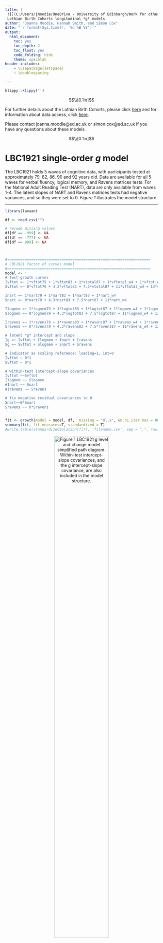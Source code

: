 ```yaml
---
title: |
 ![](C:/Users/jmoodie/OneDrive - University of Edinburgh/Work for other people/Hannah Smith/LBC1921 logo.jpg){width=12.5%} ![](C:/Users/jmoodie/OneDrive - University of Edinburgh/Work for other people/Hannah Smith/LBC1936 logo.jpg){width=20%} <br>  <br>
 Lothian Birth Cohorts longitudinal *g* models
author: "Joanna Moodie, Hannah Smith, and Simon Cox"
date: "`r format(Sys.time(), '%d %B %Y')`"
output:
  html_document:
    toc: yes
    toc_depth: 2
    toc_float: yes
    code_folding: hide
    theme: spacelab
header-includes:
    - \usepackage{setspace}
    - \doublespacing

---
```


```r
klippy::klippy('')
```




$$\\[0.1in]$$


For further details about the Lothian Birth Cohorts, please click [here](https://www.ed.ac.uk/lothian-birth-cohorts) and for information about data access, click [here](https://www.ed.ac.uk/lothian-birth-cohorts/data-access-collaboration).

Please contact joanna.moodie@ed.ac.uk or simon.cox@ed.ac.uk if you have any questions about these models.


$$\\[0.1in]$$

# LBC1921 single-order *g* model

The LBC1921 holds 5 waves of cognitive data, with participants tested at approximately 79, 82, 86, 90 and 92 years old. Data are available for all 5 waves for verbal fluency, logical memory, and Ravens matrices tests. For the National Adult Reading Test (NART), data are only available from waves 1-4. The latent slopes of NART and Ravens matrices tests had negative variances, and so they were set to 0. *Figure 1* illustrates the model structure. 



***
  ```r
library(lavaan)

df <- read.csv("")

# recode missing values
df[df == -999] <- NA 
df[df == -777] <- NA
df[df == 999] <- NA



#==================================================================
# LBC1921 factor of curves model
#==================================================================
model <- '
# test growth curves
Ivftot =~ 1*vftot79 + 1*vftot83 + 1*vtotal87 + 1*vftotal_w4 + 1*vftot_w5
Svftot =~ 0*vftot79 + 4.3*vftot83 + 7.5*vtotal87 + 11*vftotal_w4 + 13*vftot_w5

Inart =~ 1*nart79 + 1*nart83 + 1*nart87 + 1*nart_w4
Snart =~ 0*nart79 + 4.3*nart83 + 7.5*nart87 + 11*nart_w4 

Ilogmem =~ 1*logmem79 + 1*logtot83 + 1*logtot87 + 1*logmem_w4 + 1*logmem_w5
Slogmem =~ 0*logmem79 + 4.3*logtot83 + 7.5*logtot87 + 11*logmem_w4 + 13*logmem_w5

Iravens =~ 1*ravens79 + 1*ravens83 + 1*ravens87 + 1*ravens_w4 + 1*ravens_w5
Sravens =~ 0*ravens79 + 4.3*ravens83 + 7.5*ravens87 + 11*ravens_w4 + 13*ravens_w5

# latent *g* intercept and slope
Ig =~ Ivftot + Ilogmem + Inart + Iravens
Sg =~ Svftot + Slogmem + Snart + Sravens

# indicator as scaling reference: loading=1, int=0
Ivftot ~ 0*1
Svftot ~ 0*1 

# within-test intercept-slope covariances
Ivftot ~~Svftot
Ilogmem ~~ Slogmem
#Inart ~~ Snart
#Iravens ~~ Sravens

# fix negative residual covariances to 0 
Snart~~0*Snart
Sravens ~~ 0*Sravens
'

fit <- growth(model = model, df,  missing = "ml.x", em.h1.iter.max = 800)
summary(fit, fit.measures=T, standardized = T)
#write.table(standardizedSolution(fit), 'filename.csv', sep = ",", row.names = F)

  ```  

  
  
<center>
![*Figure 1* LBC1921 *g* level and change model simplified path diagram. Within-test intercept-slope covariances, and the *g* intercept-slope covariance, are also included in the model structure.](C:/Users/jmoodie/OneDrive - University of Edinburgh/Work for other people/Hannah Smith/path_LBC1921.jpg){width=65%}
<center>






$$\\[0.1in]$$



# LBC1936 single-order *g* model
There are currently 5 waves of cognitive test data available for the LBC1936, with participants tested at approximately 70, 73, 76, 79 and 82 years old. Data are available for all cognitive tests at all waves. 

The LBC team have previously provided scripts for a hierarchical *g* level and change model in the LBC1936 (see [Modelling cognitive ability level and change in the LBC1936](https://www.ed.ac.uk/sites/default/files/atoms/files/modelling_cognitive_ability_level_and_change_in_the_lbc1936.pdf), [R code for factor-of-curves model](https://www.ed.ac.uk/sites/default/files/atoms/files/r_factor_of_curves_g_txt.txt), and *Figure 3* of the current document). In those models, the curves are first calculated for the thirteen cognitive tests, which load on 4 cognitive domains (visuospatial ability, crystalised ability, verbal memory, and processing speed) and then on *g*.

Here, the same theoretical approach has been taken but, as it is a single-order model, within-domain covariances are included, instead of calculating latent domains. The National Adult Reading Test (NART) and Weschler Test of Adult Reading (WTAR) are similar tests, and correlate at *r* > .9 across waves. Therefore, within-wave covariances are added between these two tests (w1 ~~ w1, w2 ~~ w2 etc.). The latent slope of spatial span had a negative residual variance, and so was set to 0. *Figure 2* summarises the model structure. 

***
  
  ```r
library(dplyr)
library(lavaan)

df <- read.csv("")

# recode missing values
df[df == -999] <- NA 
df[df == -777] <- NA
df[df == 999] <- NA

for (i in names(df)[grep("symsear", names(df))]) { # remove outliers in symsear 
  df[which(df[,i] < 0),i] <- NA
}

# first, rescale some of the cognitive test variables so that variances are within a similar range see http://www.statmodel.com/discussion/messages/11/1615.html?1335376547
df_mod <- dplyr::mutate(df,
                 blkdes_w1 = blkdes_w1/2,
                 blkdes_w2 = blkdes_w2/2,
                 blkdes_w3 = blkdes_w3/2,
                 blkdes_w4 = blkdes_w4/2,
                 blkdes_w5 = blkdes_w5/2,
                 vftot_w1 = vftot_w1/2,
                 vftot_w2 = vftot_w2/2,
                 vftot_w3 = vftot_w3/2,
                 vftot_w4 = vftot_w4/2,
                 vftot_w5 = vftot_w5/2,
                 lmtotal_w1 = lmtotal_w1/3,
                 lmtotal_w2 = lmtotal_w2/3,
                 lmtotal_w3 = lmtotal_w3/3,
                 lmtotal_w4 = lmtotal_w4/3,
                 lmtotal_w5 = lmtotal_w5/3,
                 digback_w1 = 3*digback_w1,
                 digback_w2 = 3*digback_w2,
                 digback_w3 = 3*digback_w3,
                 digback_w4 = 3*digback_w4,
                 digback_w5 = 3*digback_w5,
                 digsym_w1 = digsym_w1/2,
                 digsym_w2 = digsym_w2/2,
                 digsym_w3 = digsym_w3/2,
                 digsym_w4 = digsym_w4/2,
                 digsym_w5 = digsym_w5/2,
                 ittotal_w1 = ittotal_w1/2,
                 ittotal_w2 = ittotal_w2/2,
                 ittotal_w3 = ittotal_w3/2,
                 ittotal_w4 = ittotal_w4/2,
                 ittotal_w5 = ittotal_w5/2,
                 crtmean_w1 = -50 * crtmean_w1,
                 crtmean_w2 = -50 * crtmean_w2,
                 crtmean_w3 = -50 * crtmean_w3,
                 crtmean_w4 = -50 * crtmean_w4,
                 crtmean_w5 = -50 * crtmean_w5)

#==================================================================
# LBC1936 single order factor of curves model
#==================================================================
model <- '
# test growth curves
Imatreas =~ 1*matreas_w1 + 1*matreas_w2 + 1*matreas_w3 + 1*matreas_w4 + 1*matreas_w5
Smatreas =~ 0*matreas_w1 + 2.98*matreas_w2 + 6.75*matreas_w3 + 9.82*matreas_w4 + 12.54*matreas_w5

Iblkdes =~ 1*blkdes_w1 + 1*blkdes_w2 + 1*blkdes_w3 + 1*blkdes_w4 + 1*blkdes_w5
Sblkdes=~ 0*blkdes_w1 + 2.98*blkdes_w2 + 6.75*blkdes_w3 + 9.82*blkdes_w4 + 12.54*blkdes_w5

Ispantot =~ 1*spantot_w1 + 1*spantot_w2 + 1*spantot_w3 + 1*spantot_w4 + 1*spantot_w5
Sspantot=~ 0*spantot_w1 + 2.98*spantot_w2 + 6.75*spantot_w3 + 9.82*spantot_w4 + 12.54*spantot_w5

Inart =~ 1*nart_w1 + 1*nart_w2 + 1*nart_total_w3 + 1*nart_total_w4 + 1*nart_total_w5
Snart =~ 0*nart_w1 + 2.98*nart_w2 + 6.75*nart_total_w3 + 9.82*nart_total_w4 + 12.54*nart_total_w5

Iwtar =~ 1*wtar_w1 + 1*wtar_w2 + 1*wtar_total_w3 + 1*wtar_total_w4 + 1*wtar_total_w5
Swtar =~ 0*wtar_w1 + 2.98*wtar_w2 + 6.75*wtar_total_w3 + 9.82*wtar_total_w4 + 12.54*wtar_total_w5

Ivftot =~ 1*vftot_w1 + 1*vftot_w2 + 1*vftot_w3 + 1*vftot_w4 + 1*vftot_w5
Svftot =~ 0*vftot_w1 + 2.98*vftot_w2 + 6.75*vftot_w3 + 9.82*vftot_w4 + 12.54*vftot_w5

Ivpatotal =~ 1*vpatotal_w1 + 1*vpatotal_w2 + 1*vpatotal_w3 + 1*vpatotal_w4 + 1*vpa_total_w5
Svpatotal =~ 0*vpatotal_w1 + 2.98*vpatotal_w2 + 6.75*vpatotal_w3 + 9.82*vpatotal_w4 + 12.54*vpa_total_w5

Ilmtotal =~ 1*lmtotal_w1 + 1*lmtotal_w2 + 1*lmtotal_w3 + 1*lmtotal_w4 + 1*lmtotal_w5
Slmtotal =~ 0*lmtotal_w1 + 2.98*lmtotal_w2 + 6.75*lmtotal_w3 + 9.82*lmtotal_w4 + 12.54*lmtotal_w5

Idigback =~ 1*digback_w1 + 1*digback_w2 + 1*digback_w3 + 1*digback_w4 + 1*digback_w5
Sdigback =~ 0*digback_w1 + 2.98*digback_w2 + 6.75*digback_w3 + 9.82*digback_w4 + 12.54*digback_w5

Isymsear =~ 1*symsear_w1 + 1*symsear_w2 + 1*symsear_w3 + 1*symsear_w4 + 1*symsear_w5
Ssymsear =~ 0*symsear_w1 + 2.98*symsear_w2 + 6.75*symsear_w3 + 9.82*symsear_w4 + 12.54*symsear_w5

Idigsym =~ 1*digsym_w1 + 1*digsym_w2 + 1*digsym_w3 + 1*digsym_w4 + 1*digsym_w5
Sdigsym =~ 0*digsym_w1 + 2.98*digsym_w2 + 6.75*digsym_w3 + 9.82*digsym_w4 + 12.54*digsym_w5

Iittotal =~ 1*ittotal_w1 + 1*ittotal_w2 + 1*ittotal_w3 + 1*ittotal_w4 + 1*ittotal_w5
Sittotal =~ 0*ittotal_w1 + 2.98*ittotal_w2 + 6.75*ittotal_w3 + 9.82*ittotal_w4 + 12.54*ittotal_w5

Icrtmean =~ 1*crtmean_w1 + 1*crtmean_w2 + 1*crtmean_w3 + 1*crtmean_w4 + 1*crtmean_w5
Scrtmean =~ 0*crtmean_w1 + 2.98*crtmean_w2 + 6.75*crtmean_w3 + 9.82*crtmean_w4 + 12.54*crtmean_w5

# latent *g* intercept and slope 
Ig =~ Imatreas + Iblkdes + Ispantot + Inart + Iwtar + Ivftot + Ivpatotal + Ilmtotal +
  Idigback + Isymsear + Idigsym  + Iittotal + Icrtmean 
Sg =~ Sblkdes + Smatreas + Sspantot + Snart + Swtar  + Svftot + Svpatotal + Slmtotal +
  Sdigback + Ssymsear + Sdigsym  + Sittotal + Scrtmean 

#indicator as scaling reference: loading=1, int=0
Iblkdes ~ 0*1
Sblkdes ~ 0*1 

# within-wave covariances between nart and wtar
nart_w1 ~~ wtar_w1
nart_w2 ~~ wtar_w2
nart_total_w3 ~~ wtar_total_w3
nart_total_w4 ~~ wtar_total_w4
nart_total_w5 ~~ wtar_total_w5

# within-test intercept-slope covariances
Imatreas ~~ Smatreas
Iblkdes ~~ Sblkdes
#Ispantot ~~Sspantot
Inart ~~ Snart
Iwtar ~~ Swtar
Ivftot ~~ Svftot
Ivpatotal ~~ Svpatotal
Ilmtotal ~~ Slmtotal
Idigback ~~ Sdigback
Isymsear ~~ Ssymsear
Idigsym ~~ Sdigsym
Iittotal ~~ Sittotal
Icrtmean ~~ Scrtmean

# within-domain intercept-intercept and slope-slope covariances
Iblkdes ~~ Imatreas # Visuospatial domain
Iblkdes ~~ Ispantot
Imatreas ~~ Ispantot
Sblkdes ~~ Smatreas 
#Sblkdes ~~ Sspantot
#Smatreas ~~ Sspantot

Inart ~~ Ivftot #Crystalized domain
Iwtar ~~ Ivftot
Iwtar ~~ Inart
Snart ~~ Svftot
Swtar ~~ Svftot
Swtar ~~ Snart

Ilmtotal ~~ Ivpatotal # Verbal memory domain
Ilmtotal ~~ Idigback
Ivpatotal ~~ Idigback
Slmtotal ~~ Svpatotal
Slmtotal ~~ Sdigback
Svpatotal ~~ Sdigback

Iittotal ~~ Idigsym #Processing speed domain
Iittotal ~~ Isymsear
Iittotal ~~ Icrtmean
Idigsym ~~ Isymsear
Idigsym ~~ Icrtmean
Isymsear ~~ Icrtmean
Sittotal ~~ Sdigsym 
Sittotal ~~ Ssymsear
Sittotal ~~ Scrtmean
Sdigsym ~~ Ssymsear
Sdigsym ~~ Scrtmean
Ssymsear ~~ Scrtmean

#fixed negative residual variance to 0 
Sspantot ~~ 0*Sspantot
'

fit <- growth(model = model, df_mod,  missing = "ml.x")
summary(fit, fit.measures = T, standardized = T)
#write.table(standardizedSolution(fit), 'filename.csv', sep = ",", row.names = F)

  ```

<center>
![*Figure 2* Single-order LBC1936 *g* level and change model simplified path diagram. Within-test intercept-slope covariances, and the *g* intercept-slope covariance, are also included in the model structure.](C:/Users/jmoodie/OneDrive - University of Edinburgh/Work for other people/Hannah Smith/path_LBC1936_singleorder.jpg)
<center>



$$\\[0.1in]$$


# LBC1936 hierarchical *g* model
See [Modelling cognitive ability level and change in the LBC1936](https://www.ed.ac.uk/sites/default/files/atoms/files/modelling_cognitive_ability_level_and_change_in_the_lbc1936.pdf) and the [R code for factor-of-curves model](https://www.ed.ac.uk/sites/default/files/atoms/files/r_factor_of_curves_g_txt.txt) for details and R code. 

***
  
  ```r
  ```
  
<center>
![*Figure 3* Hierarchical LBC1936 *g* level and change model simplified path diagram. Within-test/domain/*g* intercept-slope covariances are also included in the model structure.](C:/Users/jmoodie/OneDrive - University of Edinburgh/Work for other people/Hannah Smith/path_LBC1936_hierarchical.jpg)

<center>

